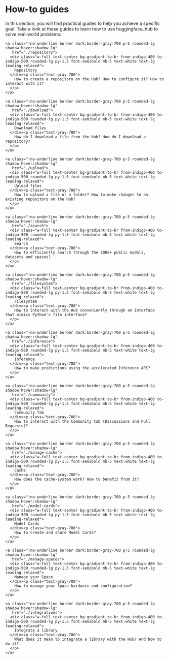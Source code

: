 # How-to guides

In this section, you will find practical guides to help you achieve a specific goal.
Take a look at these guides to learn how to use huggingface_hub to solve real-world problems:

<div class="mt-10">
  <div class="w-full flex flex-col space-y-4 md:space-y-0 md:grid md:grid-cols-3 md:gap-y-4 md:gap-x-5">

    <a class="!no-underline border dark:border-gray-700 p-5 rounded-lg shadow hover:shadow-lg"
       href="./repository">
      <div class="w-full text-center bg-gradient-to-br from-indigo-400 to-indigo-500 rounded-lg py-1.5 font-semibold mb-5 text-white text-lg leading-relaxed">
        Repository
      </div><p class="text-gray-700">
        How to create a repository on the Hub? How to configure it? How to interact with it?
      </p>
    </a>
    
    <a class="!no-underline border dark:border-gray-700 p-5 rounded-lg shadow hover:shadow-lg"
       href="./download">
      <div class="w-full text-center bg-gradient-to-br from-indigo-400 to-indigo-500 rounded-lg py-1.5 font-semibold mb-5 text-white text-lg leading-relaxed">
        Download files
      </div><p class="text-gray-700">
        How do I download a file from the Hub? How do I download a repository?
      </p>
    </a>

    <a class="!no-underline border dark:border-gray-700 p-5 rounded-lg shadow hover:shadow-lg"
       href="./upload">
      <div class="w-full text-center bg-gradient-to-br from-indigo-400 to-indigo-500 rounded-lg py-1.5 font-semibold mb-5 text-white text-lg leading-relaxed">
        Upload files
      </div><p class="text-gray-700">
        How to upload a file or a folder? How to make changes to an existing repository on the Hub?
      </p>
    </a>

    <a class="!no-underline border dark:border-gray-700 p-5 rounded-lg shadow hover:shadow-lg"
       href="./search">
      <div class="w-full text-center bg-gradient-to-br from-indigo-400 to-indigo-500 rounded-lg py-1.5 font-semibold mb-5 text-white text-lg leading-relaxed">
        Search
      </div><p class="text-gray-700">
        How to efficiently search through the 200k+ public models, datasets and spaces?
      </p>
    </a>

    <a class="!no-underline border dark:border-gray-700 p-5 rounded-lg shadow hover:shadow-lg"
       href="./filesystem">
      <div class="w-full text-center bg-gradient-to-br from-indigo-400 to-indigo-500 rounded-lg py-1.5 font-semibold mb-5 text-white text-lg leading-relaxed">
        Filesystem
      </div><p class="text-gray-700">
        How to interact with the Hub conveniently through an interface that mimics Python's file interface?
      </p>
    </a>

    <a class="!no-underline border dark:border-gray-700 p-5 rounded-lg shadow hover:shadow-lg"
       href="./inference">
      <div class="w-full text-center bg-gradient-to-br from-indigo-400 to-indigo-500 rounded-lg py-1.5 font-semibold mb-5 text-white text-lg leading-relaxed">
        Inference
      </div><p class="text-gray-700">
        How to make predictions using the accelerated Inference API?
      </p>
    </a>

    <a class="!no-underline border dark:border-gray-700 p-5 rounded-lg shadow hover:shadow-lg"
       href="./community">
      <div class="w-full text-center bg-gradient-to-br from-indigo-400 to-indigo-500 rounded-lg py-1.5 font-semibold mb-5 text-white text-lg leading-relaxed">
        Community Tab
      </div><p class="text-gray-700">
        How to interact with the Community tab (Discussions and Pull Requests)?
      </p>
    </a>

    <a class="!no-underline border dark:border-gray-700 p-5 rounded-lg shadow hover:shadow-lg"
       href="./manage-cache">
      <div class="w-full text-center bg-gradient-to-br from-indigo-400 to-indigo-500 rounded-lg py-1.5 font-semibold mb-5 text-white text-lg leading-relaxed">
        Cache
      </div><p class="text-gray-700">
        How does the cache-system work? How to benefit from it?
      </p>
    </a>

    <a class="!no-underline border dark:border-gray-700 p-5 rounded-lg shadow hover:shadow-lg"
       href="./model-cards">
      <div class="w-full text-center bg-gradient-to-br from-indigo-400 to-indigo-500 rounded-lg py-1.5 font-semibold mb-5 text-white text-lg leading-relaxed">
        Model Cards
      </div><p class="text-gray-700">
        How to create and share Model Cards?
      </p>
    </a>

    <a class="!no-underline border dark:border-gray-700 p-5 rounded-lg shadow hover:shadow-lg"
       href="./manage-spaces">
      <div class="w-full text-center bg-gradient-to-br from-indigo-400 to-indigo-500 rounded-lg py-1.5 font-semibold mb-5 text-white text-lg leading-relaxed">
        Manage your Space
      </div><p class="text-gray-700">
        How to manage your Space hardware and configuration?
      </p>
    </a>

    <a class="!no-underline border dark:border-gray-700 p-5 rounded-lg shadow hover:shadow-lg"
       href="./integrations">
      <div class="w-full text-center bg-gradient-to-br from-indigo-400 to-indigo-500 rounded-lg py-1.5 font-semibold mb-5 text-white text-lg leading-relaxed">
        Integrate a library
      </div><p class="text-gray-700">
        What does it mean to integrate a library with the Hub? And how to do it?
      </p>
    </a>

  </div>
</div>